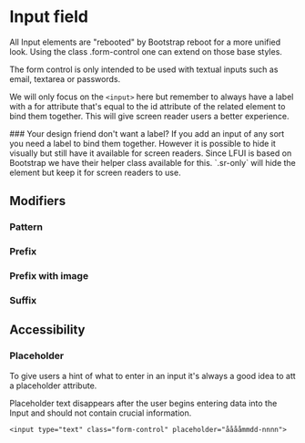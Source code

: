 
<Meta of={InputFieldStories} />

# Input field <Badges of={InputFieldStories} />

<Canvas of={InputFieldStories.Default} />
<Controls of={InputFieldStories.Default} />

All Input elements are "rebooted" by Bootstrap reboot for a more unified look. Using the class .form-control one can extend on those base styles.

The form control is only intended to be used with textual inputs such as email, textarea or passwords.

We will only focus on the `<input>` here but remember to always have a label with a for attribute that's equal to the id attribute of the related element to bind them together. This will give screen reader users a better experience.

<Note>
	### Your design friend don't want a label? If you add an input of any sort you need a label to
	bind them together. However it is possible to hide it visually but still have it available for
	screen readers. Since LFUI is based on Bootstrap we have their helper class available for this.
	`.sr-only` will hide the element but keep it for screen readers to use.
</Note>

## Modifiers

### Pattern

<Canvas of={InputFieldStories.Pattern} />

### Prefix

<Canvas of={InputFieldStories.Prefix} />

### Prefix with image

<Canvas of={InputFieldStories.PrefixImage} />

### Suffix

<Canvas of={InputFieldStories.Suffix} />

## Accessibility

### Placeholder

To give users a hint of what to enter in an input it's always a good idea to att a placeholder attribute.

Placeholder text disappears after the user begins entering data into the Input and should not contain crucial information.

```
<input type="text" class="form-control" placeholder="ååååmmdd-nnnn">
```

